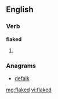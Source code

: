 ==English==

===Verb===
'''flaked'''

# {{past of|[[flake]]}}

===Anagrams===
* [[defalk#English|defalk]]

[[mg:flaked]]
[[vi:flaked]]